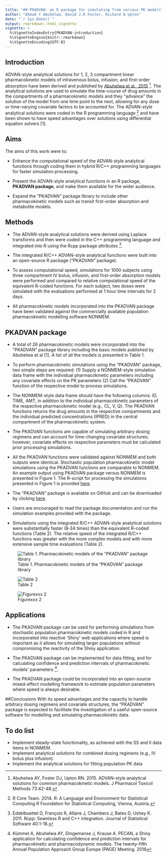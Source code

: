 ```yaml
---
title: "## PKADVAN: an R package for simulating from various PK models"
author: "Ahmad Y Abuhelwa, David J.R Foster, Richard N Upton"
date: "`r Sys.Date()`"
output: rmarkdown::html_vignette
vignette: >
  %\VignetteIndexEntry{PKADVAN-introduction}
  %\VignetteEngine{knitr::rmarkdown}
  %\VignetteEncoding{UTF-8}
---
```

## Introduction 
  ADVAN-style analytical solutions for 1, 2, 3 compartment linear pharmacokinetic models of intravenous bolus, infusion,
and first-order absorption have been derived and published by [Abuhelwa et al., 2015](http://www.ncbi.nlm.nih.gov/pubmed/25841670) [^1]. The analytical solutions are used to simulate the time-course of drug amounts in the compartments of a pharmacokinetic models and they “advance” the solution of the model from one time point to the next, allowing for any dose or time-varying covariate factors to be accounted for. The ADVAN-style analytical solutions were coded in the R programming language [^2] and have been shown to have speed advantages over solutions using differential equation solvers [1]. 

## Aims
The aims of this work were to:

  - Enhance the computational speed of the ADVAN-style analytical functions through coding them in hybrid R/C++ programming languages for faster simulation processing.

  - Present the ADVAN-style analytical functions in an R package, **PKADVAN package**, and make them available for the wider audience.
  
  - Expand the “PKADVAN” package library to include other pharmacokinetic models such as transit first-order absorption and metabolite models.

## Methods
  - The ADVAN-style analytical solutions were derived using Laplace transforms and then were coded in the C++ programming language and integrated into R using the Rcpp package attributes [^3].
  
  - The integrated R/C++ ADVAN-style analytical functions were built into an open-source R package (“PKADVAN” package). 
  
  - To assess computational speed, simulations for 1000 subjects using three compartment IV bolus, infusion, and first-order absorption models were performed and compared to relative computational speed of the equivalent R-coded functions. For each subject, two doses were simulated with the evaluations performed at 1 hour time intervals for 2 days.
  
  - All pharmacokinetic models incorporated into the PKADVAN package have been validated against the commercially available population pharmacokinetic modelling software NONMEM.

## PKADVAN package
  - A total of 26 pharmacokinetic models were incorporated into the “PKADVAN” package library including the basic models published by Abuhelwa et al [1]. A list of all the models is presented in Table 1. 

  - To perform pharmacokinetic simulations using the “PKADVAN” package, two simple steps are required: (1) Supply a NONMEM-style simulation data frame with the individual pharmacokinetic parameters including any covariate effects on the PK parameters (2) Call the “PKADVAN” function of the respective model to process simulations.

  - The NONMEM-style data frame should have the following columns: ID, TIME, AMT, in addition to the individual pharmacokinetic parameters of the respective pharmacokinetic model (e.g., CL, V, Q).
The PKADVAN functions returns the drug amounts in the respective compartments and the individual predicted concentrations (IPRED) in the central compartment of the pharmacokinetic system.
  
  - The PKADVAN functions are capable of simulating arbitrary dosing regimens and can account for time-changing covariate structures; however, covariate effects on respective parameters must be calculated prior processing simulations.

  - All the PKADVAN functions were validated against NONMEM and both outputs were identical. 
Stochastic population pharmacokinetic model simulations using the PKADVAN functions are comparable to NONMEM. An example output using PKADVAN package versus NONMEM is presented in Figure 1. The R-script for processing the simulations presented in Figure 1 is provided [here](https://github.com/abuhelwa/PKADVAN_Rpackage/tree/master/WCOP2016PKexample).

  - The “PKADVAN” package is available on GitHub and can be downloaded by clicking [here](https://github.com/abuhelwa/PKADVAN_Rpackage). 
  - Users are encouraged to read the package documentation and run the  simulation examples provided with the package.
  
  - Simulations using the integrated R/C++ ADVAN-style analytical solutions were substantially faster (8‑34 times) than the equivalent R-coded functions (Table 2). The relative speed of the integrated R/C++ functions was greater with the more complex models and with more extensive sample time evaluations (Table 2). 

  
  ![Table 1.  Pharmacokinetic models of the “PKADVAN” package library](figures/PKADVAN_libraryTable_Calibri.png)
  
  ![Table 2](figures/Table_compuationcomp_PKADVAN.png)  
  
  ![Figurexxx 2](figures/DV_R_NONMEM.png)
  
## Applications
  - The PKADVAN package can be used for performing simulations from stochastic population pharmacokinetic models coded in R and incorporated into reactive ‘Shiny’ web applications where speed is important as it allows for simulating larger populations without compromising the reactivity of the Shiny application.

  - The PKADVAN package can be implemented for data fitting, and for calculating confidence and prediction intervals of pharmacokinetic models’ parameters [^4].
  
  - The PKADVAN package could be incorporated into an open-source mixed-effect modelling framework to estimate population parameters where speed is always desirable. 

##Conclusions
With its speed advantages and the capacity to handle arbitrary dosing regimens and covariate structures, the “PKADVAN” package is expected to facilitate the investigation of a useful open-source software for modelling and simulating pharmacokinetic data.

## To do list
  - Implement steady-state functionality, as achieved with the SS and II data items in NONMEM. 
  - Implement analytical solutions for combined dosing regimens (e.g., IV bolus plus infusion).
  - Implement the analytical solutions for fitting population PK data

[^1]: Abuhelwa AY, Foster DJ, Upton RN. 2015. ADVAN-style analytical solutions for common pharmacokinetic models. J Pharmacol Toxicol Methods 73:42-48.
[^2]: R Core Team. 2014. R: A Language and Environment for Statistical Computing R Foundation for Statistical Computing, Vienna, Austria.
[^3]: Eddelbuettel D, François R, Allaire J, Chambers J, Bates D, Ushey K. 2011. Rcpp: Seamless R and C++ integration. Journal of Statistical Software 40:1-18.
[^4]: Kümmel A, Abuhelwa AY, Dingemanse J, Krause A. PECAN, a Shiny application for calculating confidence and prediction intervals for pharmacokinetic and pharmacodynamic models. The twenty-fifth Annual Population Approach Group Europe (PAGE) Meeting. 2016
